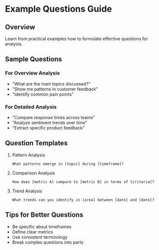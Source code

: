 # Example Questions Guide

## Overview
Learn from practical examples how to formulate effective questions for analysis.

## Sample Questions
### For Overview Analysis
- "What are the main topics discussed?"
- "Show me patterns in customer feedback"
- "Identify common pain points"

### For Detailed Analysis
- "Compare response times across teams"
- "Analyze sentiment trends over time"
- "Extract specific product feedback"

## Question Templates
1. Pattern Analysis
   ```
   What patterns emerge in [topic] during [timeframe]?
   ```
2. Comparison Analysis
   ```
   How does [metric A] compare to [metric B] in terms of [criteria]?
   ```
3. Trend Analysis
   ```
   What trends can you identify in [area] between [date] and [date]?
   ```

## Tips for Better Questions
- Be specific about timeframes
- Define clear metrics
- Use consistent terminology
- Break complex questions into parts 